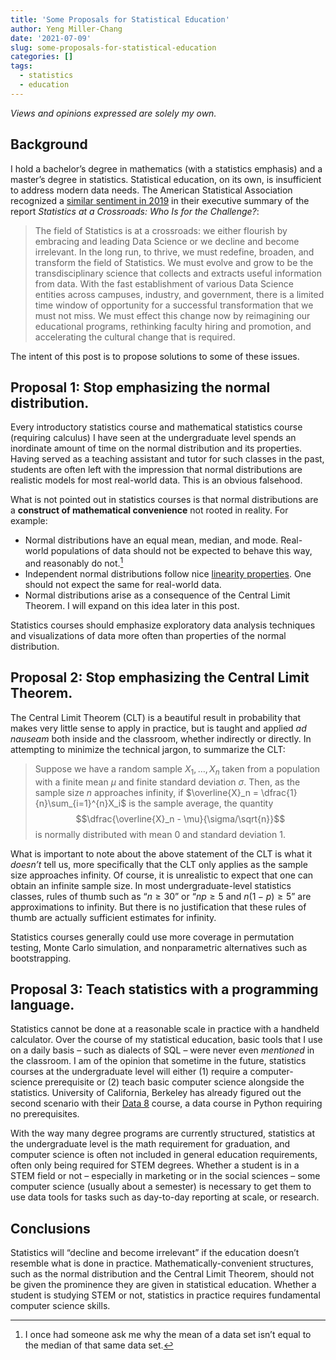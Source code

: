 ```yaml
---
title: 'Some Proposals for Statistical Education'
author: Yeng Miller-Chang
date: '2021-07-09'
slug: some-proposals-for-statistical-education
categories: []
tags:
  - statistics
  - education
---
```


*Views and opinions expressed are solely my own.*

## Background

I hold a bachelor's degree in mathematics (with a statistics emphasis) and a master's degree in statistics. Statistical education, on its own, is insufficient to address modern data needs. The American Statistical Association recognized a [similar sentiment in 2019](https://www.amstat.org/ASA/News/Statistics-at-a-Crossroads-Recommendations-Are-Released.aspx) in their executive summary of the report *Statistics at a Crossroads: Who Is for the Challenge?*:

> The field of Statistics is at a crossroads: we either flourish by embracing and leading Data Science or we decline and become irrelevant. In the long run, to thrive, we must redefine, broaden, and transform the field of Statistics. We must evolve and grow to be the transdisciplinary science that collects and extracts useful information from data. With the fast establishment of various Data Science entities across campuses, industry, and government, there is a limited time window of opportunity for a successful transformation that we must not miss. We must effect this change now by reimagining our educational programs, rethinking faculty hiring and promotion, and accelerating the cultural change that is required.

The intent of this post is to propose solutions to some of these issues.

## Proposal 1: Stop emphasizing the normal distribution.

Every introductory statistics course and mathematical statistics course (requiring calculus) I have seen at the undergraduate level spends an inordinate amount of time on the normal distribution and its properties. Having served as a teaching assistant and tutor for such classes in the past, students are often left with the impression that normal distributions are realistic models for most real-world data. This is an obvious falsehood.

What is not pointed out in statistics courses is that normal distributions are a **construct of mathematical convenience** not rooted in reality. For example:

* Normal distributions have an equal mean, median, and mode. Real-world populations of data should not be expected to behave this way, and reasonably do not.^[I once had someone ask me why the mean of a data set isn't equal to the median of that same data set.]
* Independent normal distributions follow nice [linearity properties](https://www.statlect.com/probability-distributions/normal-distribution-linear-combinations). One should not expect the same for real-world data.
* Normal distributions arise as a consequence of the Central Limit Theorem. I will expand on this idea later in this post.

Statistics courses should emphasize exploratory data analysis techniques and visualizations of data more often than properties of the normal distribution.

## Proposal 2: Stop emphasizing the Central Limit Theorem.

The Central Limit Theorem (CLT) is a beautiful result in probability that makes very little sense to apply in practice, but is taught and applied *ad nauseam* both inside and the classroom, whether indirectly or directly. In attempting to minimize the technical jargon, to summarize the CLT:

> Suppose we have a random sample $X_1, \dots, X_n$ taken from a population with a finite mean $\mu$ and finite standard deviation $\sigma$. Then, as the sample size $n$ approaches infinity, if $\overline{X}_n = \dfrac{1}{n}\sum_{i=1}^{n}X_i$ is the sample average, the quantity
$$\dfrac{\overline{X}_n - \mu}{\sigma/\sqrt{n}}$$
is normally distributed with mean $0$ and standard deviation $1$.

What is important to note about the above statement of the CLT is what it *doesn't* tell us, more specifically that the CLT only applies as the sample size approaches infinity. Of course, it is unrealistic to expect that one can obtain an infinite sample size. In most undergraduate-level statistics classes, rules of thumb such as "$n \geq 30$" or "$np \geq 5$ and $n(1-p) \geq 5$" are approximations to infinity. But there is no justification that these rules of thumb are actually sufficient estimates for infinity. 

Statistics courses generally could use more coverage in permutation testing, Monte Carlo simulation, and nonparametric alternatives such as bootstrapping.

## Proposal 3: Teach statistics with a programming language.

Statistics cannot be done at a reasonable scale in practice with a handheld calculator. Over the course of my statistical education, basic tools that I use on a daily basis -- such as dialects of SQL -- were never even *mentioned* in the classroom. I am of the opinion that sometime in the future, statistics courses at the undergraduate level will either (1) require a computer-science prerequisite or (2) teach basic computer science alongside the statistics. University of California, Berkeley has already figured out the second scenario with their [Data 8](https://data.berkeley.edu/education/courses/data-8) course, a data course in Python requiring no prerequisites.

With the way many degree programs are currently structured, statistics at the undergraduate level is the math requirement for graduation, and computer science is often not included in general education requirements, often only being required for STEM degrees. Whether a student is in a STEM field or not -- especially in marketing or in the social sciences -- some computer science (usually about a semester) is necessary to get them to use data tools for tasks such as day-to-day reporting at scale, or research. 

## Conclusions

Statistics will "decline and become irrelevant" if the education doesn't resemble what is done in practice. Mathematically-convenient structures, such as the normal distribution and the Central Limit Theorem, should not be given the prominence they are given in statistical education. Whether a student is studying STEM or not, statistics in practice requires fundamental computer science skills.